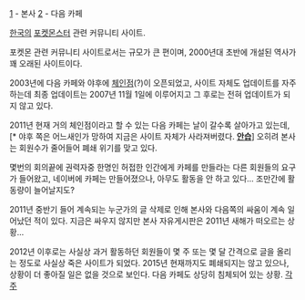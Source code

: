[http://www.pocketmon.net/] - 본사
[http://cafe.daum.net/choijoo21/] - 다음 카페

[[한국]]의 [[포켓몬스터]] 관련 커뮤니티 사이트.

포켓몬 관련 커뮤니티 사이트로서는 규모가 큰 편이며, 2000년대 초반에 개설된 역사가 꽤 오래된 사이트이다.

2003년에 다음 카페와 야후에 [[체인점]](?)이 오픈되었고, 사이트 자체도 업데이트를 자주 하는데 최종 업데이트는 2007년 11월 1일에 이루어지고 그 후로는 전혀 업데이트가 되지 않고 있다.

2011년 현재 거의 체인점이라고 할 수 있는 다음 카페는 날이 갈수록 살아가고 있는데,[* 야후 쪽은 어느새인가 망하여 지금은 사이트 자체가 사라져버렸다. '''[[안습]]'''] 오히려 본사는 회원수가 줄어들어 폐쇄 위기를 맞고 있다.

몇번의 회의끝에 권력자중 한명인 허접한 인간에게 카페를 만들라는 다른 회원들의 요구가 들어왔고, 네이버에 카페는 만들어졌으나, 아무도 활동을 안 하고 있다... 조만간에 활동량이 늘어날지도?

2011년 중반기 들어 계속되는 누군가의 글 삭제로 인해 본사와 다음쪽의 싸움이 계속 일어났던 적이 있다. 지금은 싸우지 않지만 본사 자유게시판은 2011년 새해가 떠오르는 상황...

2012년 이후로는 사실상 과거 활동하던 회원들이 몇 주 또는 몇 달 간격으로 글을 올리는 정도로 사실상 죽은 사이트가 되었다. 2015년 현재까지도 폐쇄되지는 않고 있으나, 상황이 더 좋아질 일은 없을 것으로 보인다. 다음 카페도 상당히 침체되어 있는 상황.
[[각주]]
